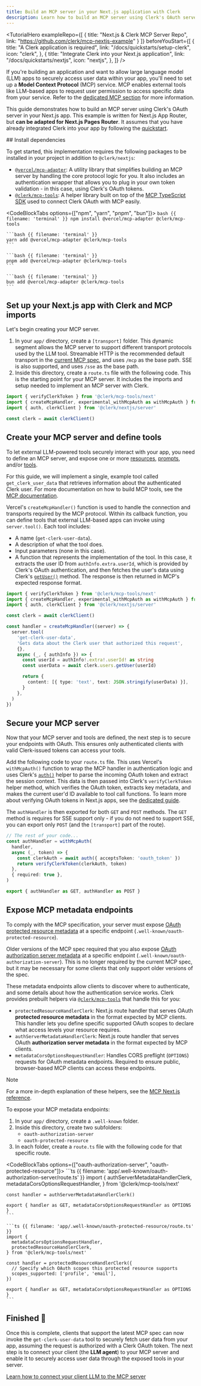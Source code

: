 ```yaml
---
title: Build an MCP server in your Next.js application with Clerk
description: Learn how to build an MCP server using Clerk's OAuth server in your Next.js application.
---
```


<TutorialHero
  exampleRepo={[
    {
      title: "Next.js & Clerk MCP Server Repo",
      link: "https://github.com/clerk/mcp-nextjs-example"
    }
  ]}
  beforeYouStart={[
    {
      title: "A Clerk application is required",
      link: "/docs/quickstarts/setup-clerk",
      icon: "clerk",
    },
    {
      title: "Integrate Clerk into your Next.js application",
      link: "/docs/quickstarts/nextjs",
      icon: "nextjs",
    },
  ]}
/>

If you're building an application and want to allow large language model (LLM) apps to securely access user data within your app, you'll need to set up a **Model Context Protocol** (MCP) service. MCP enables external tools like LLM-based apps to request user permission to access specific data from your service. Refer to the [dedicated MCP section](/docs/oauth/how-clerk-implements-oauth#building-a-model-context-protocol-service) for more information.

<Include src="_partials/mcp-explanation" />

This guide demonstrates how to build an MCP server using Clerk's OAuth server in your Next.js app. This example is written for Next.js App Router, but **can be adapted for Next.js Pages Router**. It assumes that you have already integrated Clerk into your app by following the [quickstart](/docs/quickstarts/nextjs).

<Steps>
  ## Install dependencies

  To get started, this implementation requires the following packages to be installed in your project in addition to `@clerk/nextjs`:

  - [`@vercel/mcp-adapter`](https://github.com/vercel/mcp-adapter): A utility library that simplifies building an MCP server by handling the core protocol logic for you. It also includes an authentication wrapper that allows you to plug in your own token validation - in this case, using Clerk's OAuth tokens.
  - [`@clerk/mcp-tools`](https://github.com/clerk/mcp-tools): A helper library built on top of the [MCP TypeScript SDK](https://github.com/modelcontextprotocol/typescript-sdk) used to connect Clerk OAuth with MCP easily.

  <CodeBlockTabs options={["npm", "yarn", "pnpm", "bun"]}>
    ```bash {{ filename: 'terminal' }}
    npm install @vercel/mcp-adapter @clerk/mcp-tools
    ```

    ```bash {{ filename: 'terminal' }}
    yarn add @vercel/mcp-adapter @clerk/mcp-tools
    ```

    ```bash {{ filename: 'terminal' }}
    pnpm add @vercel/mcp-adapter @clerk/mcp-tools
    ```

    ```bash {{ filename: 'terminal' }}
    bun add @vercel/mcp-adapter @clerk/mcp-tools
    ```
  </CodeBlockTabs>

  ## Set up your Next.js app with Clerk and MCP imports

  Let's begin creating your MCP server.

  1. In your `app/` directory, create a `[transport]` folder. This dynamic segment allows the MCP server to support different transport protocols used by the LLM tool. Streamable HTTP is the recommended default transport in the [current MCP spec](https://modelcontextprotocol.io/specification/2025-06-18/basic/transports), and uses `/mcp` as the base path. SSE is also supported, and uses `/sse` as the base path.
  1. Inside this directory, create a `route.ts` file with the following code. This is the starting point for your MCP server. It includes the imports and setup needed to implement an MCP server with Clerk.

  ```ts {{ filename: 'app/[transport]/route.ts' }}
  import { verifyClerkToken } from '@clerk/mcp-tools/next'
  import { createMcpHandler, experimental_withMcpAuth as withMcpAuth } from '@vercel/mcp-adapter'
  import { auth, clerkClient } from '@clerk/nextjs/server'

  const clerk = await clerkClient()
  ```

  ## Create your MCP server and define tools

  To let external LLM-powered tools securely interact with your app, you need to define an MCP server, and expose one or more [resources](https://modelcontextprotocol.io/docs/concepts/resources), [prompts](https://modelcontextprotocol.io/docs/concepts/prompts), and/or [tools](https://modelcontextprotocol.io/docs/concepts/tools).

  For this guide, we will implement a single, example tool called `get_clerk_user_data` that retrieves information about the authenticated Clerk user. For more documentation on how to build MCP tools, see the [MCP documentation](https://modelcontextprotocol.io/docs/concepts/tools).

  Vercel's `createMcpHandler()` function is used to handle the connection and transports required by the MCP protocol. Within its callback function, you can define tools that external LLM-based apps can invoke using `server.tool()`. Each tool includes:

  - A name (`get-clerk-user-data`).
  - A description of what the tool does.
  - Input parameters (none in this case).
  - A function that represents the implementation of the tool. In this case, it extracts the user ID from `authInfo.extra.userId`, which is provided by Clerk's OAuth authentication, and then fetches the user's data using Clerk's [`getUser()`](/docs/references/backend/user/get-user) method. The response is then returned in MCP's expected response format.

  ```ts {{ filename: 'app/[transport]/route.ts', mark: [[6, 25]] }}
  import { verifyClerkToken } from '@clerk/mcp-tools/next'
  import { createMcpHandler, experimental_withMcpAuth as withMcpAuth } from '@vercel/mcp-adapter'
  import { auth, clerkClient } from '@clerk/nextjs/server'

  const clerk = await clerkClient()

  const handler = createMcpHandler((server) => {
    server.tool(
      'get-clerk-user-data',
      'Gets data about the Clerk user that authorized this request',
      {},
      async (_, { authInfo }) => {
        const userId = authInfo!.extra!.userId! as string
        const userData = await clerk.users.getUser(userId)

        return {
          content: [{ type: 'text', text: JSON.stringify(userData) }],
        }
      },
    )
  })
  ```

  ## Secure your MCP server

  Now that your MCP server and tools are defined, the next step is to secure your endpoints with OAuth. This ensures only authenticated clients with valid Clerk-issued tokens can access your tools.

  Add the following code to your `route.ts` file. This uses Vercel's `withMcpAuth()` function to wrap the MCP handler in authentication logic and uses Clerk's [`auth()`](/docs/references/nextjs/auth) helper to parse the incoming OAuth token and extract the session context. This data is then passed into Clerk's `verifyClerkToken` helper method, which verifies the OAuth token, extracts key metadata, and makes the current user'd ID available to tool call functions. To learn more about verifying OAuth tokens in Next.js apps, see the [dedicated guide](/docs/references/nextjs/verifying-oauth-access-tokens).

  The `authHandler` is then exported for both `GET` and `POST` methods. The `GET` method is requires for SSE support only - if you do not need to support SSE, you can export only `POST` (and the `[transport]` part of the route).

  ```ts {{ filename: 'app/[transport]/route.ts' }}
  // The rest of your code...
  const authHandler = withMcpAuth(
    handler,
    async (_, token) => {
      const clerkAuth = await auth({ acceptsToken: 'oauth_token' })
      return verifyClerkToken(clerkAuth, token)
    },
    { required: true },
  )

  export { authHandler as GET, authHandler as POST }
  ```

  ## Expose MCP metadata endpoints

  To comply with the MCP specification, your server must expose [OAuth protected resource metadata](https://datatracker.ietf.org/doc/html/rfc9728#section-4.1) at a specific endpoint (`.well-known/oauth-protected-resource`).

  Older versions of the MCP spec required that you also expose [OAuth authorization server metadata](https://datatracker.ietf.org/doc/html/rfc8414) at a specific endpoint (`.well-known/oauth-authorization-server`). This is no longer required by the current MCP spec, but it may be necessary for some clients that only support older versions of the spec.

  These metadata endpoints allow clients to discover where to authenticate, and some details about how the authentication service works. Clerk provides prebuilt helpers via [`@clerk/mcp-tools`](https://github.com/clerk/mcp-tools) that handle this for you:

  - `protectedResourceHandlerClerk`: Next.js route handler that serves OAuth **protected resource metadata** in the format expected by MCP clients. This handler lets you define specific supported OAuth scopes to declare what access levels your resource requires.
  - `authServerMetadataHandlerClerk`: Next.js route handler that serves OAuth **authorization server metadata** in the format expected by MCP clients.
  - `metadataCorsOptionsRequestHandler`: Handles CORS preflight (`OPTIONS`) requests for OAuth metadata endpoints. Required to ensure public, browser-based MCP clients can access these endpoints.

  > [!NOTE]
  > For a more in-depth explanation of these helpers, see the [MCP Next.js reference](https://github.com/clerk/mcp-tools/tree/main/next).

  To expose your MCP metadata endpoints:

  1. In your `app/` directory, create a `.well-known` folder.
  1. Inside this directory, create two subfolders:
     - `oauth-authorization-server`
     - `oauth-protected-resource`
  1. In each folder, create a `route.ts` file with the following code for that specific route.

  <CodeBlockTabs options={["oauth-authorization-server", "oauth-protected-resource"]}>
    ```ts {{ filename: 'app/.well-known/oauth-authorization-server/route.ts' }}
    import {
      authServerMetadataHandlerClerk,
      metadataCorsOptionsRequestHandler,
    } from '@clerk/mcp-tools/next'

    const handler = authServerMetadataHandlerClerk()

    export { handler as GET, metadataCorsOptionsRequestHandler as OPTIONS }
    ```

    ```ts {{ filename: 'app/.well-known/oauth-protected-resource/route.ts' }}
    import {
      metadataCorsOptionsRequestHandler,
      protectedResourceHandlerClerk,
    } from '@clerk/mcp-tools/next'

    const handler = protectedResourceHandlerClerk({
      // Specify which OAuth scopes this protected resource supports
      scopes_supported: ['profile', 'email'],
    })

    export { handler as GET, metadataCorsOptionsRequestHandler as OPTIONS }
    ```
  </CodeBlockTabs>

  ## Finished 🎉

  Once this is complete, clients that support the latest MCP spec can now invoke the `get-clerk-user-data` tool to securely fetch user data from your app, assuming the request is authorized with a Clerk OAuth token. The next step is to connect your client (the **LLM agent**) to your MCP server and enable it to securely access user data through the exposed tools in your server.

  [Learn how to connect your client LLM to the MCP server](/docs/references/nextjs/connect-mcp-client)
</Steps>
